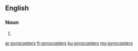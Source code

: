 ==English==

===Noun===
{{head|en|plural}}

# {{plural of|gyrocopter|lang=en}}

[[ar:gyrocopters]]
[[fr:gyrocopters]]
[[ku:gyrocopters]]
[[my:gyrocopters]]
